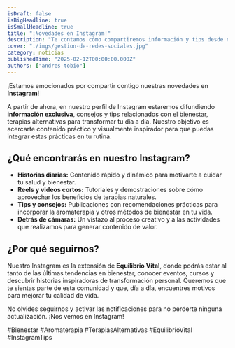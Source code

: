 ```yaml
---
isDraft: false
isBigHeadline: true
isSmallHeadline: true
title: "¡Novedades en Instagram!"
description: "Te contamos cómo compartiremos información y tips desde nuestro Instagram para potenciar tu bienestar."
cover: "./imgs/gestion-de-redes-sociales.jpg"
category: noticias
publishedTime: "2025-02-12T00:00:00.000Z"
authors: ["andres-tobio"]
---
```


¡Estamos emocionados por compartir contigo nuestras novedades en **Instagram**!

A partir de ahora, en nuestro perfil de Instagram estaremos difundiendo **información exclusiva**, consejos y tips relacionados con el bienestar, terapias alternativas para transformar tu día a día. Nuestro objetivo es acercarte contenido práctico y visualmente inspirador para que puedas integrar estas prácticas en tu rutina.

## ¿Qué encontrarás en nuestro Instagram?

- **Historias diarias:** Contenido rápido y dinámico para motivarte a cuidar tu salud y bienestar.
- **Reels y videos cortos:** Tutoriales y demostraciones sobre cómo aprovechar los beneficios de terapias naturales.
- **Tips y consejos:** Publicaciones con recomendaciones prácticas para incorporar la aromaterapia y otros métodos de bienestar en tu vida.
- **Detrás de cámaras:** Un vistazo al proceso creativo y a las actividades que realizamos para generar contenido de valor.

## ¿Por qué seguirnos?

Nuestro Instagram es la extensión de **Equilibrio Vital**, donde podrás estar al tanto de las últimas tendencias en bienestar, conocer eventos, cursos y descubrir historias inspiradoras de transformación personal. Queremos que te sientas parte de esta comunidad y que, día a día, encuentres motivos para mejorar tu calidad de vida.

No olvides seguirnos y activar las notificaciones para no perderte ninguna actualización. ¡Nos vemos en Instagram!

#Bienestar #Aromaterapia #TerapiasAlternativas #EquilibrioVital #InstagramTips
